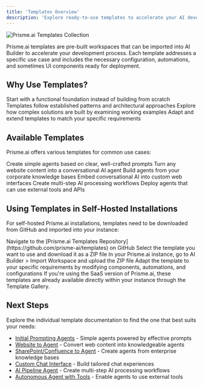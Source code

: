 ```yaml
---
title: 'Templates Overview'
description: 'Explore ready-to-use templates to accelerate your AI development with Prisme.ai'
---
```


<Frame>
  <img src="/images/templates-overview.png" alt="Prisme.ai Templates Collection" />
</Frame>


Prisme.ai templates are pre-built workspaces that can be imported into AI Builder to accelerate your development process. Each template addresses a specific use case and includes the necessary configuration, automations, and sometimes UI components ready for deployment.

## Why Use Templates?

<CardGroup cols={2}>
  <Card title="Rapid Deployment" icon="rocket">
    Start with a functional foundation instead of building from scratch
  </Card>
  <Card title="Best Practices" icon="star">
    Templates follow established patterns and architectural approaches
  </Card>
  <Card title="Learning Resource" icon="graduation-cap">
    Explore how complex solutions are built by examining working examples
  </Card>
  <Card title="Customizable" icon="screwdriver-wrench">
    Adapt and extend templates to match your specific requirements
  </Card>
</CardGroup>

## Available Templates

Prisme.ai offers various templates for common use cases:

<CardGroup cols={2}>
  <Card title="Initial Prompting Agents" icon="robot" href="/resources/templates/init-prompting-agents">
    Create simple agents based on clear, well-crafted prompts
  </Card>
  <Card title="Website to Agent" icon="globe" href="/resources/templates/website-to-agent">
    Turn any website content into a conversational AI agent
  </Card>
  <Card title="SharePoint/Confluence to Agent" icon="cloud" href="/resources/templates/sharepoint-confuence-to-agent">
    Build agents from your corporate knowledge bases
  </Card>
  <Card title="Custom Chat Interface" icon="message" href="/resources/templates/custom-chat">
    Embed conversational AI into custom web interfaces
  </Card>
  <Card title="AI Pipeline Agent" icon="diagram-project" href="/resources/templates/ai-pipline-agent">
    Create multi-step AI processing workflows
  </Card>
  <Card title="Autonomous Agent with Tools" icon="toolbox" href="/resources/templates/autonomous-agent-tools">
    Deploy agents that can use external tools and APIs
  </Card>
</CardGroup>

## Using Templates in Self-Hosted Installations

For self-hosted Prisme.ai installations, templates need to be downloaded from GitHub and imported into your instance:

<Steps>
  <Step title="Access the Templates Repository">
    Navigate to the [Prisme.ai Templates Repository](https://github.com/prisme-ai/templates) on GitHub
  </Step>
  <Step title="Download the Template">
    Select the template you want to use and download it as a ZIP file
  </Step>
  <Step title="Import into Prisme.ai">
    In your Prisme.ai instance, go to AI Builder > Import Workspace and upload the ZIP file
  </Step>
  <Step title="Customize as Needed">
    Adapt the template to your specific requirements by modifying components, automations, and configurations
  </Step>
</Steps>

<Note>
If you're using the SaaS version of Prisme.ai, these templates are already available directly within your instance through the Template Gallery.
</Note>

## Next Steps

Explore the individual template documentation to find the one that best suits your needs:

- [Initial Prompting Agents](/resources/templates/init-prompting-agents) - Simple agents powered by effective prompts
- [Website to Agent](/resources/templates/website-to-agent) - Convert web content into knowledgeable agents
- [SharePoint/Confluence to Agent](/resources/templates/sharepoint-confuence-to-agent) - Create agents from enterprise knowledge bases
- [Custom Chat Interface](/resources/templates/custom-chat) - Build tailored chat experiences
- [AI Pipeline Agent](/resources/templates/ai-pipline-agent) - Create multi-step AI processing workflows
- [Autonomous Agent with Tools](/resources/templates/autonomous-agent-tools) - Enable agents to use external tools